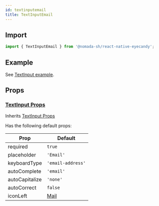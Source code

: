 ```yaml
---
id: textinputemail
title: TextInputEmail
---
```


## Import

```jsx
import { TextInputEmail } from '@nomada-sh/react-native-eyecandy';
```

## Example

See [TextInput example](textinput#example).

## Props

### [TextInput Props](textinput#props)

Inherits [TextInput Props](textinput#props)

Has the following default props:

| Prop           | Default               |
| -------------- | --------------------- |
| required       | `true`                |
| placeholder    | `'Email'`             |
| keyboardType   | `'email-address'`     |
| autoComplete   | `'email'`             |
| autoCapitalize | `'none'`              |
| autoCorrect    | `false`               |
| iconLeft       | [Mail](../icons#mail) |
